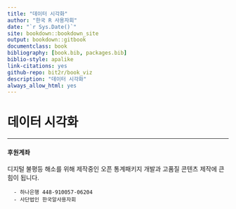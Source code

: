 ```yaml
--- 
title: "데이터 시각화"
author: "한국 R 사용자회"
date: "`r Sys.Date()`"
site: bookdown::bookdown_site
output: bookdown::gitbook
documentclass: book
bibliography: [book.bib, packages.bib]
biblio-style: apalike
link-citations: yes
github-repo: bit2r/book_viz
description: "데이터 시각화"
always_allow_html: yes
---
```


# 데이터 시각화 {-}



---

<h4> 후원계좌 </h4>

디지털 불평등 해소를 위해 제작중인 오픈 통계패키지 개발과 고품질 콘텐츠 제작에 큰 힘이 됩니다.

<div class="container">
  <div class="bd-callout bd-callout-primary">
      - 하나은행 448-910057-06204
      - 사단법인 한국알사용자회
  </div>
</div>


